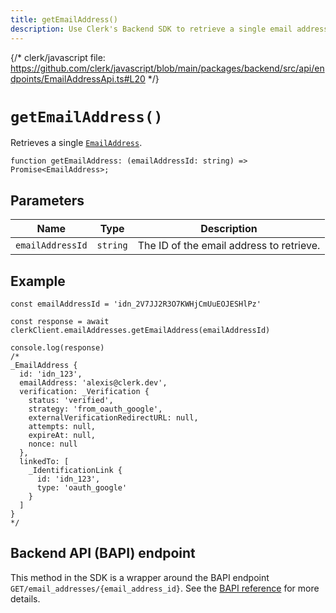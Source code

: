 ```yaml
---
title: getEmailAddress()
description: Use Clerk's Backend SDK to retrieve a single email address by its ID.
---
```


{/* clerk/javascript file: https://github.com/clerk/javascript/blob/main/packages/backend/src/api/endpoints/EmailAddressApi.ts#L20 */}

# `getEmailAddress()`

Retrieves a single [`EmailAddress`](/docs/references/javascript/email-address).

```tsx {{ prettier: false }}
function getEmailAddress: (emailAddressId: string) => Promise<EmailAddress>;
```

## Parameters

| Name | Type | Description |
| - | - | - |
| `emailAddressId` | `string` | The ID of the email address to retrieve. |

## Example

```tsx
const emailAddressId = 'idn_2V7JJ2R3O7KWHjCmUuEOJESHlPz'

const response = await clerkClient.emailAddresses.getEmailAddress(emailAddressId)

console.log(response)
/*
_EmailAddress {
  id: 'idn_123',
  emailAddress: 'alexis@clerk.dev',
  verification: _Verification {
    status: 'verified',
    strategy: 'from_oauth_google',
    externalVerificationRedirectURL: null,
    attempts: null,
    expireAt: null,
    nonce: null
  },
  linkedTo: [
    _IdentificationLink {
      id: 'idn_123',
      type: 'oauth_google'
    }
  ]
}
*/
```

## Backend API (BAPI) endpoint

This method in the SDK is a wrapper around the BAPI endpoint `GET/email_addresses/{email_address_id}`. See the [BAPI reference](https://clerk.com/docs/reference/backend-api/tag/Email-Addresses#operation/GetEmailAddress) for more details.
